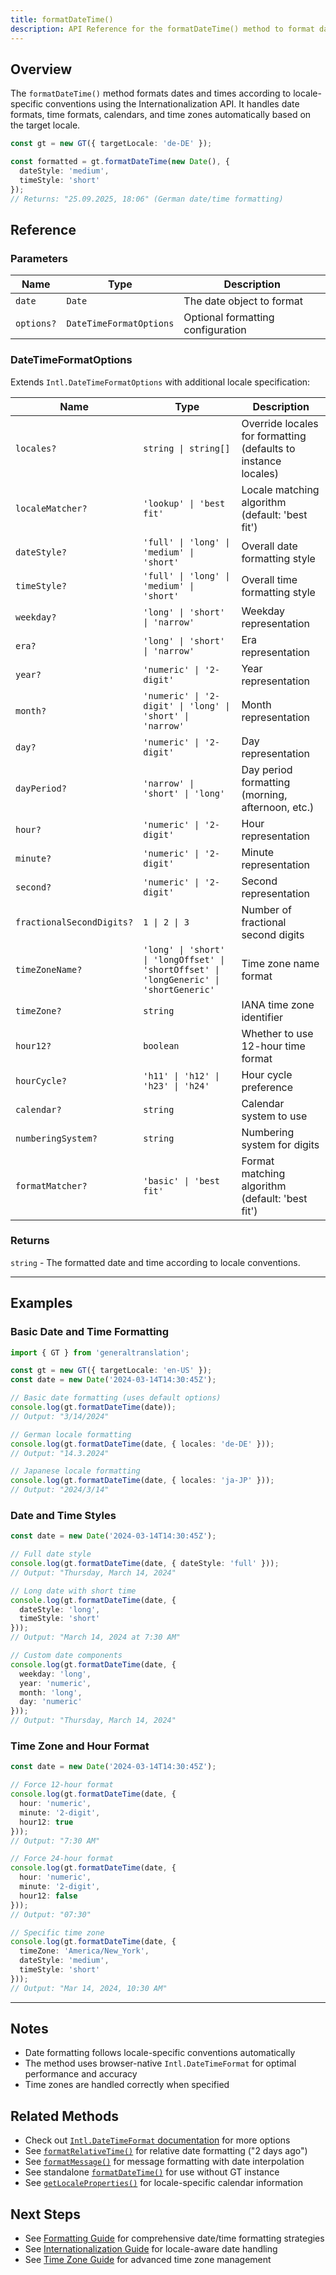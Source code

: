 ```yaml
---
title: formatDateTime()
description: API Reference for the formatDateTime() method to format dates and times according to locale conventions
---
```


## Overview

The `formatDateTime()` method formats dates and times according to locale-specific conventions using the Internationalization API.
It handles date formats, time formats, calendars, and time zones automatically based on the target locale.

```typescript
const gt = new GT({ targetLocale: 'de-DE' });

const formatted = gt.formatDateTime(new Date(), {
  dateStyle: 'medium',
  timeStyle: 'short'
});
// Returns: "25.09.2025, 18:06" (German date/time formatting)
```

## Reference

### Parameters

| Name | Type | Description |
|------|------|-------------|
| `date` | `Date` | The date object to format |
| `options?` | `DateTimeFormatOptions` | Optional formatting configuration |

### DateTimeFormatOptions

Extends `Intl.DateTimeFormatOptions` with additional locale specification:

| Name | Type | Description |
|------|------|-------------|
| `locales?` | `string \| string[]` | Override locales for formatting (defaults to instance locales) |
| `localeMatcher?` | `'lookup' \| 'best fit'` | Locale matching algorithm (default: 'best fit') |
| `dateStyle?` | `'full' \| 'long' \| 'medium' \| 'short'` | Overall date formatting style |
| `timeStyle?` | `'full' \| 'long' \| 'medium' \| 'short'` | Overall time formatting style |
| `weekday?` | `'long' \| 'short' \| 'narrow'` | Weekday representation |
| `era?` | `'long' \| 'short' \| 'narrow'` | Era representation |
| `year?` | `'numeric' \| '2-digit'` | Year representation |
| `month?` | `'numeric' \| '2-digit' \| 'long' \| 'short' \| 'narrow'` | Month representation |
| `day?` | `'numeric' \| '2-digit'` | Day representation |
| `dayPeriod?` | `'narrow' \| 'short' \| 'long'` | Day period formatting (morning, afternoon, etc.) |
| `hour?` | `'numeric' \| '2-digit'` | Hour representation |
| `minute?` | `'numeric' \| '2-digit'` | Minute representation |
| `second?` | `'numeric' \| '2-digit'` | Second representation |
| `fractionalSecondDigits?` | `1 \| 2 \| 3` | Number of fractional second digits |
| `timeZoneName?` | `'long' \| 'short' \| 'longOffset' \| 'shortOffset' \| 'longGeneric' \| 'shortGeneric'` | Time zone name format |
| `timeZone?` | `string` | IANA time zone identifier |
| `hour12?` | `boolean` | Whether to use 12-hour time format |
| `hourCycle?` | `'h11' \| 'h12' \| 'h23' \| 'h24'` | Hour cycle preference |
| `calendar?` | `string` | Calendar system to use |
| `numberingSystem?` | `string` | Numbering system for digits |
| `formatMatcher?` | `'basic' \| 'best fit'` | Format matching algorithm (default: 'best fit') |

### Returns

`string` - The formatted date and time according to locale conventions.

---

## Examples

### Basic Date and Time Formatting

```typescript copy
import { GT } from 'generaltranslation';

const gt = new GT({ targetLocale: 'en-US' });
const date = new Date('2024-03-14T14:30:45Z');

// Basic date formatting (uses default options)
console.log(gt.formatDateTime(date));
// Output: "3/14/2024"

// German locale formatting
console.log(gt.formatDateTime(date, { locales: 'de-DE' }));
// Output: "14.3.2024"

// Japanese locale formatting
console.log(gt.formatDateTime(date, { locales: 'ja-JP' }));
// Output: "2024/3/14"
```

### Date and Time Styles

```typescript copy
const date = new Date('2024-03-14T14:30:45Z');

// Full date style
console.log(gt.formatDateTime(date, { dateStyle: 'full' }));
// Output: "Thursday, March 14, 2024"

// Long date with short time
console.log(gt.formatDateTime(date, {
  dateStyle: 'long',
  timeStyle: 'short'
}));
// Output: "March 14, 2024 at 7:30 AM"

// Custom date components
console.log(gt.formatDateTime(date, {
  weekday: 'long',
  year: 'numeric',
  month: 'long',
  day: 'numeric'
}));
// Output: "Thursday, March 14, 2024"
```

### Time Zone and Hour Format

```typescript copy
const date = new Date('2024-03-14T14:30:45Z');

// Force 12-hour format
console.log(gt.formatDateTime(date, {
  hour: 'numeric',
  minute: '2-digit',
  hour12: true
}));
// Output: "7:30 AM"

// Force 24-hour format
console.log(gt.formatDateTime(date, {
  hour: 'numeric',
  minute: '2-digit',
  hour12: false
}));
// Output: "07:30"

// Specific time zone
console.log(gt.formatDateTime(date, {
  timeZone: 'America/New_York',
  dateStyle: 'medium',
  timeStyle: 'short'
}));
// Output: "Mar 14, 2024, 10:30 AM"
```

---

## Notes

* Date formatting follows locale-specific conventions automatically
* The method uses browser-native `Intl.DateTimeFormat` for optimal performance and accuracy
* Time zones are handled correctly when specified

## Related Methods

* Check out [`Intl.DateTimeFormat` documentation](https://developer.mozilla.org/en-US/docs/Web/JavaScript/Reference/Global_Objects/Intl/DateTimeFormat) for more options
* See [`formatRelativeTime()`](/docs/core/class/methods/formatting/formatRelativeTime) for relative date formatting ("2 days ago")
* See [`formatMessage()`](/docs/core/class/methods/formatting/formatMessage) for message formatting with date interpolation
* See standalone [`formatDateTime()`](/docs/core/functions/formatting/formatDateTime) for use without GT instance
* See [`getLocaleProperties()`](/docs/core/class/methods/locales/getLocaleProperties) for locale-specific calendar information

## Next Steps

* See [Formatting Guide](/docs/core/guides/formatting) for comprehensive date/time formatting strategies
* See [Internationalization Guide](/docs/core/guides/i18n) for locale-aware date handling
* See [Time Zone Guide](/docs/core/guides/timezones) for advanced time zone management